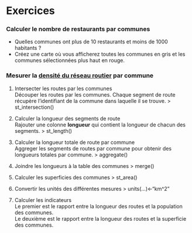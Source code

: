 # Exercices

### Calculer le nombre de restaurants par communes

* Quelles communes ont plus de 10 restaurants et moins de 1000 habitants ?
* Créez une carte où vous afficherez toutes les communes en gris et les communes sélectionnées plus haut en rouge. 

### Mesurer la [densité du réseau routier](https://fr.wikipedia.org/wiki/Densit%C3%A9_du_r%C3%A9seau_routier_par_pays) par commune 

1. Intersecter les routes par les communes  
Découper les routes par les communes. Chaque segment de route récupère l'identifiant de la commune dans laquelle il se trouve. 
> st_intersection()

2. Calculer la longueur des segments de route  
Rajouter une colonne **longueur** qui contient la longueur de chacun des segments. 
> st_length()

3. Calculer la longueur totale de route par commune  
Aggreger les segments de routes par commune pour obtenir des longueurs totales par commune. 
> aggregate()

4. Joindre les longueurs à la table des communes
> merge()

5. Calculer les superficies des communes
> st_area()

6. Convertir les unités des différentes mesures
> units(...)<-"km^2" 

7. Calculer les indicateurs  
Le premier est le rapport entre la longueur des routes et la population des communes.    
Le deuxième est le rapport entre la longueur des routes et la superficie des communes. 
